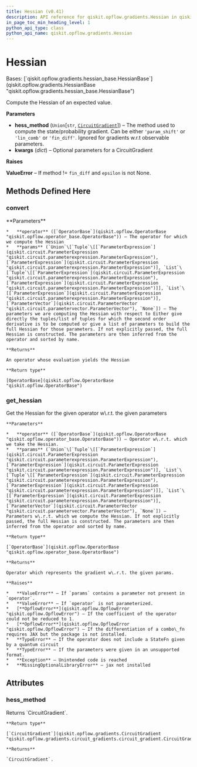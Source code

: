 ```yaml
---
title: Hessian (v0.41)
description: API reference for qiskit.opflow.gradients.Hessian in qiskit v0.41
in_page_toc_min_heading_level: 1
python_api_type: class
python_api_name: qiskit.opflow.gradients.Hessian
---
```


# Hessian

<Class id="qiskit.opflow.gradients.Hessian" isDedicatedPage={true} github="https://github.com/qiskit/qiskit/tree/stable/0.23/qiskit/opflow/gradients/hessian.py" signature="Hessian(hess_method='param_shift', **kwargs)" modifiers="class">
  Bases: [`qiskit.opflow.gradients.hessian_base.HessianBase`](qiskit.opflow.gradients.HessianBase "qiskit.opflow.gradients.hessian_base.HessianBase")

  Compute the Hessian of an expected value.

  **Parameters**

  *   **hess\_method** (`Union`\[`str`, [`CircuitGradient`](qiskit.opflow.gradients.CircuitGradient "qiskit.opflow.gradients.circuit_gradients.circuit_gradient.CircuitGradient")]) – The method used to compute the state/probability gradient. Can be either `'param_shift'` or `'lin_comb'` or `'fin_diff'`. Ignored for gradients w\.r.t observable parameters.
  *   **kwargs** (*dict*) – Optional parameters for a CircuitGradient

  **Raises**

  **ValueError** – If method != `fin_diff` and `epsilon` is not None.

  ## Methods Defined Here

  <span id="qiskit-opflow-gradients-hessian-convert" />

  ### convert

  <Function id="qiskit.opflow.gradients.Hessian.convert" signature="Hessian.convert(operator, params=None)">
    **Parameters**

    *   **operator** ([`OperatorBase`](qiskit.opflow.OperatorBase "qiskit.opflow.operator_base.OperatorBase")) – The operator for which we compute the Hessian
    *   **params** (`Union`\[`Tuple`\[[`ParameterExpression`](qiskit.circuit.ParameterExpression "qiskit.circuit.parameterexpression.ParameterExpression"), [`ParameterExpression`](qiskit.circuit.ParameterExpression "qiskit.circuit.parameterexpression.ParameterExpression")], `List`\[`Tuple`\[[`ParameterExpression`](qiskit.circuit.ParameterExpression "qiskit.circuit.parameterexpression.ParameterExpression"), [`ParameterExpression`](qiskit.circuit.ParameterExpression "qiskit.circuit.parameterexpression.ParameterExpression")]], `List`\[[`ParameterExpression`](qiskit.circuit.ParameterExpression "qiskit.circuit.parameterexpression.ParameterExpression")], [`ParameterVector`](qiskit.circuit.ParameterVector "qiskit.circuit.parametervector.ParameterVector"), `None`]) – The parameters we are computing the Hessian with respect to Either give directly the tuples/list of tuples for which the second order derivative is to be computed or give a list of parameters to build the full Hessian for those parameters. If not explicitly passed, the full Hessian is constructed. The parameters are then inferred from the operator and sorted by name.

    **Returns**

    An operator whose evaluation yields the Hessian

    **Return type**

    [OperatorBase](qiskit.opflow.OperatorBase "qiskit.opflow.OperatorBase")
  </Function>

  <span id="qiskit-opflow-gradients-hessian-get-hessian" />

  ### get\_hessian

  <Function id="qiskit.opflow.gradients.Hessian.get_hessian" signature="Hessian.get_hessian(operator, params=None)">
    Get the Hessian for the given operator w\.r.t. the given parameters

    **Parameters**

    *   **operator** ([`OperatorBase`](qiskit.opflow.OperatorBase "qiskit.opflow.operator_base.OperatorBase")) – Operator w\.r.t. which we take the Hessian.
    *   **params** (`Union`\[`Tuple`\[[`ParameterExpression`](qiskit.circuit.ParameterExpression "qiskit.circuit.parameterexpression.ParameterExpression"), [`ParameterExpression`](qiskit.circuit.ParameterExpression "qiskit.circuit.parameterexpression.ParameterExpression")], `List`\[`Tuple`\[[`ParameterExpression`](qiskit.circuit.ParameterExpression "qiskit.circuit.parameterexpression.ParameterExpression"), [`ParameterExpression`](qiskit.circuit.ParameterExpression "qiskit.circuit.parameterexpression.ParameterExpression")]], `List`\[[`ParameterExpression`](qiskit.circuit.ParameterExpression "qiskit.circuit.parameterexpression.ParameterExpression")], [`ParameterVector`](qiskit.circuit.ParameterVector "qiskit.circuit.parametervector.ParameterVector"), `None`]) – Parameters w\.r.t. which we compute the Hessian. If not explicitly passed, the full Hessian is constructed. The parameters are then inferred from the operator and sorted by name.

    **Return type**

    [`OperatorBase`](qiskit.opflow.OperatorBase "qiskit.opflow.operator_base.OperatorBase")

    **Returns**

    Operator which represents the gradient w\.r.t. the given params.

    **Raises**

    *   **ValueError** – If `params` contains a parameter not present in `operator`.
    *   **ValueError** – If `operator` is not parameterized.
    *   [**OpflowError**](qiskit.opflow.OpflowError "qiskit.opflow.OpflowError") – If the coefficient of the operator could not be reduced to 1.
    *   [**OpflowError**](qiskit.opflow.OpflowError "qiskit.opflow.OpflowError") – If the differentiation of a combo\_fn requires JAX but the package is not installed.
    *   **TypeError** – If the operator does not include a StateFn given by a quantum circuit
    *   **TypeError** – If the parameters were given in an unsupported format.
    *   **Exception** – Unintended code is reached
    *   **MissingOptionalLibraryError** – jax not installed
  </Function>

  ## Attributes

  ### hess\_method

  <Attribute id="qiskit.opflow.gradients.Hessian.hess_method">
    Returns `CircuitGradient`.

    **Return type**

    [`CircuitGradient`](qiskit.opflow.gradients.CircuitGradient "qiskit.opflow.gradients.circuit_gradients.circuit_gradient.CircuitGradient")

    **Returns**

    `CircuitGradient`.
  </Attribute>
</Class>

